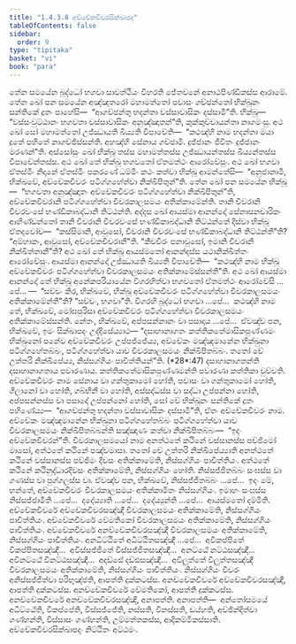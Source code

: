 ```yaml
---
title: "1.4.3.8 අච්චේකචීවරසික්ඛාපද"
tableOfContents: false
sidebar:
  order: 9
type: "tipitaka"
basket: "vi"
book: "para"
---
```



<DynamicBreadcrumb />

<Division number="646" book="para">

<Paragraph number="2385" book="para">
තේන සමයේන බුද්ධෝ භගවා සාවත්ථියං විහරති ජේතවනේ අනාථපිණ්ඩිකස්ස ආරාමේ. තේන ඛෝ පන සමයේන අඤ්ඤතරෝ මහාමත්තෝ පවාසං ගච්ඡන්තෝ භික්ඛූනං සන්තිකේ දූතං පාහේසි—  “ආගච්ඡන්තු භදන්තා වස්සාවාසිකං දස්සාමී”ති. භික්ඛූ—  “වස්සංවුට්ඨානං භගවතා වස්සාවාසිකං අනුඤ්ඤාතන්”ති, කුක්කුච්චායන්තා නාගමංසු. අථ ඛෝ සෝ මහාමත්තෝ උජ්ඣායති ඛිය්‍යති විපාචේති—  “කථඤ්හි නාම භදන්තා මයා දූතේ පහිතේ නාගච්ඡිස්සන්ති. අහඤ්හි සේනාය ගච්ඡාමි. දුජ්ජානං ජීවිතං දුජ්ජානං මරණන්”ති.
</Paragraph>

<Paragraph number="2386" book="para">
අස්සෝසුං ඛෝ භික්ඛූ තස්ස මහාමත්තස්ස උජ්ඣායන්තස්ස ඛිය්‍යන්තස්ස විපාචේන්තස්ස. අථ ඛෝ තේ භික්ඛූ භගවතෝ ඒතමත්ථං ආරෝචේසුං. අථ ඛෝ භගවා ඒතස්මිං නිදානේ ඒතස්මිං පකරණේ ධම්මිං කථං කත්වා භික්ඛූ ආමන්තේසි—  “අනුජානාමි, භික්ඛවේ, අච්චේකචීවරං පටිග්ගහේත්වා නික්ඛිපිතුන්”ති.
</Paragraph>

</Division>
<Division number="647" book="para">

<Paragraph number="2387" book="para">
තේන ඛෝ පන සමයේන භික්ඛූ—  “භගවතා අනුඤ්ඤාතං අච්චේකචීවරං පටිග්ගහේත්වා නික්ඛිපිතුන්”ති, අච්චේකචීවරානි පටිග්ගහේත්වා චීවරකාලසමයං අතික්කාමේන්ති. තානි චීවරානි චීවරවංසේ භණ්ඩිකාබද්ධානි තිට්ඨන්ති. අද්දස ඛෝ ආයස්මා ආනන්දෝ සේනාසනචාරිකං ආහිණ්ඩන්තෝ තානි චීවරානි චීවරවංසේ භණ්ඩිකාබද්ධානි තිට්ඨන්තේ දිස්වා භික්ඛූ ඒතදවෝච—  “කස්සිමානි, ආවුසෝ, චීවරානි චීවරවංසේ භණ්ඩිකාබද්ධානි තිට්ඨන්තී”ති? “අම්හාකං, ආවුසෝ, අච්චේකචීවරානී”ති. “කීවචිරං පනාවුසෝ, ඉමානි චීවරානි නික්ඛිත්තානී”ති? අථ ඛෝ තේ භික්ඛූ ආයස්මතෝ ආනන්දස්ස යථානික්ඛිත්තං ආරෝචේසුං. ආයස්මා ආනන්දෝ උජ්ඣායති ඛිය්‍යති විපාචේති—  “කථඤ්හි නාම භික්ඛූ අච්චේකචීවරං පටිග්ගහේත්වා චීවරකාලසමයං අතික්කාමේස්සන්තී”ති.
</Paragraph>

<Paragraph number="2388" book="para">
අථ ඛෝ ආයස්මා ආනන්දෝ තේ භික්ඛූ අනේකපරියායේන විගරහිත්වා භගවතෝ ඒතමත්ථං ආරෝචේසි …පේ… —  “සච්චං කිර, භික්ඛවේ, භික්ඛූ අච්චේකචීවරං පටිග්ගහේත්වා චීවරකාලසමයං අතික්කාමේන්තී”ති? “සච්චං, භගවා”ති. විගරහි බුද්ධෝ භගවා …පේ…  කථඤ්හි නාම තේ, භික්ඛවේ, මෝඝපුරිසා අච්චේකචීවරං පටිග්ගහේත්වා චීවරකාලසමයං අතික්කාමේස්සන්ති. නේතං, භික්ඛවේ, අප්පසන්නානං වා පසාදාය …පේ…  ඒවඤ්ච පන, භික්ඛවේ, ඉමං සික්ඛාපදං උද්දිසේය්‍යාථ—
</Paragraph>

</Division>
<Division number="648" book="para">

<Paragraph number="2389" book="para">
<Emphasis>“දසාහානාගතං කත්තිකතේමාසිකපුණ්ණමං භික්ඛුනෝ පනේව අච්චේකචීවරං උප්පජ්ජේය්‍ය, අච්චේකං මඤ්ඤමානේන භික්ඛුනා පටිග්ගහේතබ්බං, පටිග්ගහේත්වා යාව චීවරකාලසමයං නික්ඛිපිතබ්බං. තතෝ චේ උත්තරි නික්ඛිපේය්‍ය, නිස්සග්ගියං පාචිත්තියන්”</Emphasis>ති. (*28*:<Emphasis>47</Emphasis>)
</Paragraph>

</Division>
<Division number="649" book="para">

<Paragraph number="2390" book="para">
<Emphasis>දසාහානාගතන්</Emphasis>ති දසාහානාගතාය පවාරණාය.
</Paragraph>

<Paragraph number="2391" book="para">
<Emphasis>කත්තිකතේමාසිකපුණ්ණමන්</Emphasis>ති පවාරණා කත්තිකා වුච්චති.
</Paragraph>

<Paragraph number="2392" book="para">
<Emphasis>අච්චේකචීවරං</Emphasis> නාම සේනාය වා ගන්තුකාමෝ හෝති, පවාසං වා ගන්තුකාමෝ හෝති, ගිලානෝ වා හෝති, ගබ්භිනී වා හෝති, අස්සද්ධස්ස වා සද්ධා උප්පන්නා හෝති, අප්පසන්නස්ස වා පසාදෝ උප්පන්නෝ හෝති, සෝ චේ භික්ඛූනං සන්තිකේ දූතං පහිණේය්‍ය—  “ආගච්ඡන්තු භදන්තා වස්සාවාසිකං දස්සාමී”ති, ඒතං අච්චේකචීවරං නාම.
</Paragraph>

<Paragraph number="2393" book="para">
<Emphasis>අච්චේකං මඤ්ඤමානේන භික්ඛුනා පටිග්ගහේතබ්බං පටිග්ගහේත්වා යාව චීවරකාලසමයං නික්ඛිපිතබ්බන්</Emphasis>ති සඤ්ඤාණං කත්වා නික්ඛිපිතබ්බං—  “ඉදං අච්චේකචීවරන්”ති.
</Paragraph>

<Paragraph number="2394" book="para">
<Emphasis>චීවරකාලසමයෝ</Emphasis> නාම අනත්ථතේ කථිනේ වස්සානස්ස පච්ඡිමෝ මාසෝ, අත්ථතේ කථිනේ පඤ්චමාසා.
</Paragraph>

<Paragraph number="2395" book="para">
<Emphasis>තතෝ චේ උත්තරි නික්ඛිපේය්‍යා</Emphasis>ති අනත්ථතේ කථිනේ වස්සානස්ස පච්ඡිමං දිවසං අතික්කාමේති, නිස්සග්ගියං පාචිත්තියං. අත්ථතේ කථිනේ කථිනුද්ධාරදිවසං අතික්කාමේති, නිස්සග්ගියං හෝති. නිස්සජ්ජිතබ්බං සංඝස්ස වා ගණස්ස වා පුග්ගලස්ස වා. ඒවඤ්ච පන, භික්ඛවේ, නිස්සජ්ජිතබ්බං …පේ…  ඉදං මේ, භන්තේ, අච්චේකචීවරං චීවරකාලසමයං අතික්කාමිතං නිස්සග්ගියං. ඉමාහං සංඝස්ස නිස්සජ්ජාමීති …පේ…  දදේය්‍යාති …පේ…  දදේය්‍යුන්ති …පේ…  ආයස්මතෝ දම්මීති.
</Paragraph>

</Division>
<Division number="650" book="para">

<Paragraph number="2396" book="para">
අච්චේකචීවරේ අච්චේකචීවරසඤ්ඤී චීවරකාලසමයං අතික්කාමේති, නිස්සග්ගියං පාචිත්තියං. අච්චේකචීවරේ වේමතිකෝ චීවරකාලසමයං අතික්කාමේති, නිස්සග්ගියං පාචිත්තියං. අච්චේකචීවරේ අනච්චේකචීවරසඤ්ඤී චීවරකාලසමයං අතික්කාමේති, නිස්සග්ගියං පාචිත්තියං. අනධිට්ඨිතේ අධිට්ඨිතසඤ්ඤී …පේ…  අවිකප්පිතේ විකප්පිතසඤ්ඤී…  අවිස්සජ්ජිතේ විස්සජ්ජිතසඤ්ඤී…  අනට්ඨේ නට්ඨසඤ්ඤී…  අවිනට්ඨේ විනට්ඨසඤ්ඤී…  අදඩ්ඪේ දඩ්ඪසඤ්ඤී…  අවිලුත්තේ විලුත්තසඤ්ඤී චීවරකාලසමයං අතික්කාමේති, නිස්සග්ගියං පාචිත්තියං.
</Paragraph>

<Paragraph number="2397" book="para">
නිස්සග්ගියං චීවරං අනිස්සජ්ජිත්වා පරිභුඤ්ජති, ආපත්ති දුක්කටස්ස. අනච්චේකචීවරේ අච්චේකචීවරසඤ්ඤී, ආපත්ති දුක්කටස්ස. අනච්චේකචීවරේ වේමතිකෝ, ආපත්ති දුක්කටස්ස. අනච්චේකචීවරේ අනච්චේකචීවරසඤ්ඤී, අනාපත්ති.
</Paragraph>

</Division>
<Division number="651" book="para">

<Paragraph number="2398" book="para">
අනාපත්ති—  අන්තෝසමයේ අධිට්ඨේති, විකප්පේති, විස්සජ්ජේති, නස්සති, විනස්සති, ඩය්හති, අච්ඡින්දිත්වා ගණ්හන්ති, විස්සාසං ගණ්හන්ති, උම්මත්තකස්ස, ආදිකම්මිකස්සාති.

</Paragraph>
</Division>

<Paragraph number="2399" type="center" book="para">
අච්චේකචීවරසික්ඛාපදං නිට්ඨිතං අට්ඨමං.
</Paragraph>
